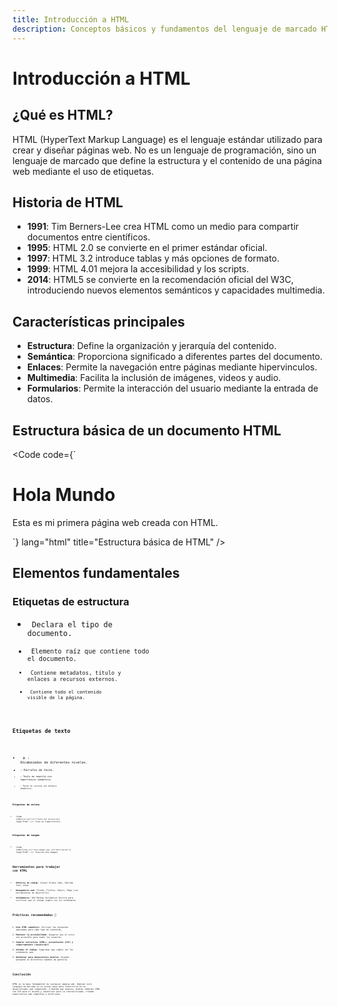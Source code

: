 ```yaml
---
title: Introducción a HTML
description: Conceptos básicos y fundamentos del lenguaje de marcado HTML.
---
```



# Introducción a HTML

## ¿Qué es HTML?

HTML (HyperText Markup Language) es el lenguaje estándar utilizado para crear y diseñar páginas web. No es un lenguaje de programación, sino un lenguaje de marcado que define la estructura y el contenido de una página web mediante el uso de etiquetas.

## Historia de HTML

- **1991**: Tim Berners-Lee crea HTML como un medio para compartir documentos entre científicos.
- **1995**: HTML 2.0 se convierte en el primer estándar oficial.
- **1997**: HTML 3.2 introduce tablas y más opciones de formato.
- **1999**: HTML 4.01 mejora la accesibilidad y los scripts.
- **2014**: HTML5 se convierte en la recomendación oficial del W3C, introduciendo nuevos elementos semánticos y capacidades multimedia.

## Características principales

- **Estructura**: Define la organización y jerarquía del contenido.
- **Semántica**: Proporciona significado a diferentes partes del documento.
- **Enlaces**: Permite la navegación entre páginas mediante hipervinculos.
- **Multimedia**: Facilita la inclusión de imágenes, videos y audio.
- **Formularios**: Permite la interacción del usuario mediante la entrada de datos.

## Estructura básica de un documento HTML

<Code code={`<!DOCTYPE html>
<html lang="es">
<head>
    <meta charset="UTF-8">
    <meta name="viewport" content="width=device-width, initial-scale=1.0">
    <title>Mi primera página web</title>
</head>
<body>
    <h1>Hola Mundo</h1>
    <p>Esta es mi primera página web creada con HTML.</p>
</body>
</html>`} lang="html" title="Estructura básica de HTML" />

## Elementos fundamentales

### Etiquetas de estructura

- <Code code="<!DOCTYPE html>" lang="html" /> Declara el tipo de documento.
- <Code code="<html>" lang="html" /> Elemento raíz que contiene todo el documento.
- <Code code="<head>" lang="html" /> Contiene metadatos, título y enlaces a recursos externos.
- <Code code="<body>" lang="html" /> Contiene todo el contenido visible de la página.

### Etiquetas de texto

- <Code code="<h1>" lang="html" /> a <Code code="<h6>" lang="html" />: Encabezados de diferentes niveles.
- <Code code="<p>" lang="html" />: Párrafos de texto.
- <Code code="<strong>" lang="html" />: Texto en negrita con importancia semántica.
- <Code code="<em>" lang="html" />: Texto en cursiva con énfasis semántico.

### Etiquetas de enlace

- <Code code={`<a href="url">Texto del enlace</a>`} lang="html" />: Crea un hipervínculo.

### Etiquetas de imagen

- <Code code={`<img src="ruta-imagen.jpg" alt="Descripción">`} lang="html" />: Inserta una imagen.

## Herramientas para trabajar con HTML

- **Editores de código**: Visual Studio Code, Sublime Text, Atom.
- **Navegadores web**: Chrome, Firefox, Safari, Edge (con herramientas de desarrollo).
- **Validadores**: W3C Markup Validation Service para verificar que el código cumple con los estándares.

## Prácticas recomendadas 🌻

1. **Usar HTML semántico**: Utilizar las etiquetas adecuadas para cada tipo de contenido.
2. **Mantener la accesibilidad**: Asegurar que el sitio sea accesible para todos los usuarios.
3. **Separar estructura (HTML), presentación (CSS) y comportamiento (JavaScript)**.
4. **Validar el código**: Comprobar que cumple con los estándares web.
5. **Optimizar para dispositivos móviles**: Diseñar pensando en diferentes tamaños de pantalla. 

## Conclusión

HTML es la base fundamental de cualquier página web. Dominar este lenguaje de marcado es el primer paso para convertirse en un desarrollador web competente. A medida que avances, podrás combinar HTML con CSS para el diseño y JavaScript para la interactividad, creando experiencias web completas y atractivas.